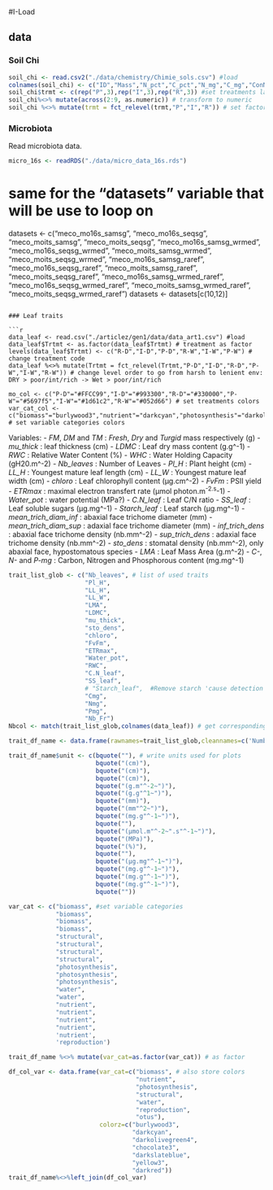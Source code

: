 #I-Load



## data

### Soil Chi

```r
soil_chi <- read.csv2("./data/chemistry/Chimie_sols.csv") #load
colnames(soil_chi) <- c("ID","Mass","N_pct","C_pct","N_mg","C_mg","ConN","P_mgkg","pH_h2o") #rename
soil_chi$trmt <- c(rep("P",3),rep("I",3),rep("R",3)) #set treatments label
soil_chi%<>% mutate(across(2:9, as.numeric)) # transform to numeric
soil_chi %<>% mutate(trmt = fct_relevel(trmt,"P","I","R")) # set factor levels order (poor to rich)
```

### Microbiota

Read microbiota data.
```r
micro_16s <- readRDS("./data/micro_data_16s.rds")
```


# same for the "datasets" variable that will be use to loop on
datasets <- c("meco_mo16s_samsg",
              "meco_mo16s_seqsg",
              "meco_moits_samsg",
              "meco_moits_seqsg",
              "meco_mo16s_samsg_wrmed",
              "meco_mo16s_seqsg_wrmed",
              "meco_moits_samsg_wrmed",
              "meco_moits_seqsg_wrmed",
              "meco_mo16s_samsg_raref",
              "meco_mo16s_seqsg_raref",
              "meco_moits_samsg_raref",
              "meco_moits_seqsg_raref",
              "meco_mo16s_samsg_wrmed_raref",
              "meco_mo16s_seqsg_wrmed_raref",
              "meco_moits_samsg_wrmed_raref",
              "meco_moits_seqsg_wrmed_raref")
datasets <- datasets[c(10,12)]
```

### Leaf traits

```r
data_leaf <- read.csv("./articlez/gen1/data/data_art1.csv") #load
data_leaf$Trtmt <- as.factor(data_leaf$Trtmt) # treatment as factor
levels(data_leaf$Trtmt) <- c("R-D","I-D","P-D","R-W","I-W","P-W") # change treatment code
data_leaf %<>% mutate(Trtmt = fct_relevel(Trtmt,"P-D","I-D","R-D","P-W","I-W","R-W")) # change level order to go from harsh to lenient env: DRY > poor/int/rich -> Wet > poor/int/rich

mo_col <- c("P-D"="#FFCC99","I-D"="#993300","R-D"="#330000","P-W"="#5697f5","I-W"="#1d61c2","R-W"="#052d66") # set treatments colors
var_cat_col <- c("biomass"="burlywood3","nutrient"="darkcyan","photosynthesis"="darkolivegreen4","structural"="chocolate3","water"="darkslateblue","reproduction"="yellow3") # set variable categories colors
```

Variables:
-   *FM*, *DM* and *TM* : *Fresh*, *Dry* and *Turgid* mass respectively (g)
-   *mu_thick* : leaf thickness (cm)
-   *LDMC* : Leaf dry mass content (g.g\^-1)
-   *RWC* : Relative Water Content (%)
-   *WHC* : Water Holding Capacity (gH20.m\^-2)
-   *Nb_leaves* : Number of Leaves
-   *Pl_H* : Plant height (cm)
-   *LL_H* : Youngest mature leaf length (cm)
-   *LL_W* : Youngest mature leaf width (cm)
-   *chloro* : Leaf chlorophyll content (µg.cm\^-2)
-   *FvFm* : PSII yield
-   *ETRmax* : maximal electron transfert rate (µmol photon.m^-2.s^-1)
-   *Water_pot* : water potential (MPa?)
-   *C.N_leaf* : Leaf C/N ratio
-   *SS_leaf* : Leaf soluble sugars (µg.mg\^-1)
-   *Starch_leaf* : Leaf starch (µg.mg\^-1)
-   *mean_trich_diam_inf* : abaxial face trichome diameter (mm)
-   *mean_trich_diam_sup* : adaxial face trichome diameter (mm)
-   *inf_trich_dens* : abaxial face trichome density (nb.mm\^-2)
-   *sup_trich_dens* : adaxial face trichome density (nb.mm\^-2)
-   *sto_dens* : stomatal density (nb.mm\^-2), only abaxial face, hypostomatous species
-   *LMA* : Leaf Mass Area (g.m\^-2)
-   *C-*, *N-* and *P-mg* : Carbon, Nitrogen and Phosphorous content (mg.mg\^-1)

```r
trait_list_glob <- c("Nb_leaves", # list of used traits
                     "Pl_H",
                     "LL_H",
                     "LL_W",
                     "LMA",
                     "LDMC",
                     "mu_thick",
                     "sto_dens",
                     "chloro",
                     "FvFm",
                     "ETRmax",
                     "Water_pot",
                     "RWC",
                     "C.N_leaf",
                     "SS_leaf",
                     # "Starch_leaf",  #Remove starch 'cause detection limit
                     "Cmg",
                     "Nmg",
                     "Pmg",
                     "Nb_Fr")
Nbcol <- match(trait_list_glob,colnames(data_leaf)) # get corresponding column indices

trait_df_name <- data.frame(rawnames=trait_list_glob,cleannames=c('Number of leaves','Plant height','Leaf length','Leaf width', 'LMA', 'LDMC', 'Thickness','Stomata','Chlorophyll','Fv/Fm','ETRmax','Water potential','RWC','C/N','Soluble sugar','Carbon','Nitrogen','Phosphorous',"Number of Flowers")) # create clean names used for plots

trait_df_name$unit <- c(bquote(""), # write units used for plots
                        bquote("(cm)"),
                        bquote("(cm)"),
                        bquote("(cm)"),
                        bquote("(g.m"^-2~")"),
                        bquote("(g.g"^1~")"),
                        bquote("(mm)"),
                        bquote("(mm"^2~")"),
                        bquote("(mg.g"^-1~")"),
                        bquote(""),
                        bquote("(µmol.m"^-2~".s"^-1~")"),
                        bquote("(MPa)"),
                        bquote("(%)"),
                        bquote(""),
                        bquote("(µg.mg"^-1~")"),
                        bquote("(mg.g"^-1~")"),
                        bquote("(mg.g"^-1~")"),
                        bquote("(mg.g"^-1~")"),
                        bquote(""))

var_cat <- c("biomass", #set variable categories
             "biomass",
             "biomass",
             "biomass",
             "structural",
             "structural",
             "structural",
             "structural",
             "photosynthesis",
             "photosynthesis",
             "photosynthesis",
             "water",
             "water",
             "nutrient",
             "nutrient",
             "nutrient",
             "nutrient",
             'nutrient',
             'reproduction')

trait_df_name %<>% mutate(var_cat=as.factor(var_cat)) # as factor

df_col_var <- data.frame(var_cat=c("biomass", # also store colors
                                   "nutrient",
                                   "photosynthesis",
                                   "structural",
                                   "water",
                                   "reproduction",
                                   "otus"),
                         colorz=c("burlywood3",
                                  "darkcyan",
                                  "darkolivegreen4",
                                  "chocolate3",
                                  "darkslateblue",
                                  "yellow3",
                                  "darkred"))
trait_df_name%<>%left_join(df_col_var)
```
